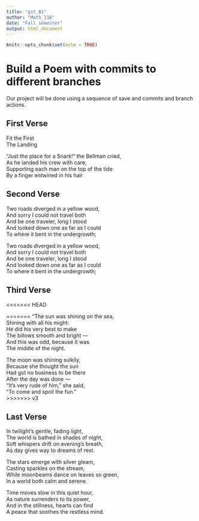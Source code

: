 ```yaml
---
title: "git_01"
author: "Math_116"
date: "Fall semester"
output: html_document
---
```


```r
knitr::opts_chunk$set(echo = TRUE)
```
# Build a Poem with commits to different branches
Our project will be done using a sequence of save and commits and branch actions.
<!-- Do not modify or change any text in "!--" bracketed areas such as this --- these are instructions to
you, if you change any of this the git program will notice it and compromise your git merging strategy !-->

## First Verse 
<!--Put the first five lines of a poem by Lewis Carrol in this section!-->


Fit the First     
            The Landing         

"Just the place for a Snark!" the Bellman cried,    
   As he landed his crew with care;      
Supporting each man on the top of the tide     
   By a finger entwined in his hair         
   
## Second Verse    
<!--Put the first five lines of a poem by Robert Frost here!-->
 
Two roads diverged in a yellow wood,    
And sorry I could not travel both   
And be one traveler, long I stood   
And looked down one as far as I could   
To where it bent in the undergrowth;

Two roads diverged in a yellow wood,   
And sorry I could not travel both   
And be one traveler, long I stood   
And looked down one as far as I could  
To where it bent in the undergrowth;  

## Third Verse
<!--Put the first two verses of The Walrus and the Carpenter here!-->

<<<<<<< HEAD

=======
"The sun was shining on the sea,    
      Shining with all his might:   
He did his very best to make    
      The billows smooth and bright  —   
And this was odd, because it was   
      The middle of the night.   

The moon was shining sulkily,   
      Because she thought the sun   
Had got no business to be there   
      After the day was done —   
"It's very rude of him," she said,   
      "To come and spoil the fun."  
>>>>>>> v3   

## Last Verse
<!--Put a short poem you created using chatGPT of 20 to 30 lines,here!-->

In twilight’s gentle, fading light,    
The world is bathed in shades of night,    
Soft whispers drift on evening’s breath,    
As day gives way to dreams of rest.     

The stars emerge with silver gleam,    
Casting sparkles on the stream,    
While moonbeams dance on leaves so green,    
In a world both calm and serene.    

Time moves slow in this quiet hour,   
As nature surrenders to its power,    
And in the stillness, hearts can find   
A peace that soothes the restless mind.
